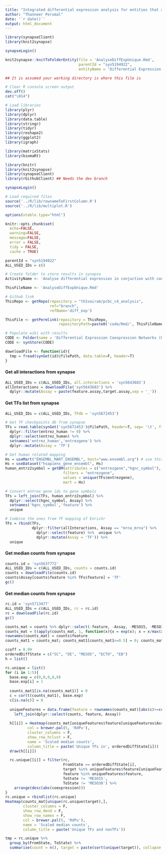 ```yaml
---
title: "Integrated differential expression analysis for entities that are uniquely expressed in a differentiation state"
author: "Thanneer Perumal"
date: '`r date()`'
output: html_document
---
```

```r
library(synapseClient)
library(knit2synapse)

synapseLogin()

knit2synapse::knitToFolderEntity(file = 'AnalyseDiffExpUnique.Rmd',
                                 parentId = "syn5194922",
                                 entityName = 'Differential Expression Coexpression Networks (Unique to a diffstate)')
```

```r
## It is assumed your working directory is where this file is

# Clear R console screen output
dev.off()
cat("\014")

# Load libraries
library(plyr)
library(dplyr)
library(data.table)
library(stringr)
library(tidyr)
library(reshape2)
library(ggplot2)
library(igraph)

library(matrixStats)
library(biomaRt)

library(knitr)
library(knit2synapse)
library(synapseClient)
library(rGithubClient) ## Needs the dev branch

synapseLogin()

# Load required files
source('../R/lib/rownameToFirstColumn.R')
source('../R/lib/multiplot.R')

options(xtable.type="html")

knitr::opts_chunk$set(
  echo=FALSE,
  warning=FALSE,
  message=FALSE,
  error = FALSE,
  tidy = FALSE,
  cache = TRUE)
```

```r
parentId = "syn5194922"
ALL_USED_IDs = c()

# Create folder to store results in synapse
ActivityName <- 'Analyse differential expression in conjuction with coexpression between assays'

ThisFileName <- 'AnalyseDiffExpUnique.Rmd'

# Github link
ThisRepo <- getRepo(repository = "th1vairam/pcbc_c4_analysis", 
                    ref="branch", 
                    refName='diff_exp')

ThisFile <- getPermlink(repository = ThisRepo,
                        repositoryPath=paste0('code/Rmd/', ThisFileName))    

# Populate wiki with results
CODE <- Folder(name = 'Differential Expression Coexpression Networks (Unique to a diffstate)', parentId = parentId)
CODE <- synStore(CODE)
```

```r
downloadFile <- function(id){
  tmp = fread(synGet(id)@filePath, data.table=F, header=T)
}
```

#### Get all interactions from synapse
```r
ALL_USED_IDs = c(ALL_USED_IDs, all.interactions = 'syn5643683')
allInteractions = downloadFile('syn5643683') %>%
  dplyr::mutate(Assay = paste(feature.assay,target.assay,sep = '_'))
```

#### Get TFs list from synapse
```r
ALL_USED_IDs = c(ALL_USED_IDs, TFdb = 'syn5672453')

# Get TF checkpoints db from synapse
TFs = read.table(synGet('syn5672453')@filePath, header=T, sep= '\t', fill = TRUE) %>%
  dplyr::filter(entrez_human != 0) %>%
  dplyr::select(entrez_human) %>%
  setnames('entrez_human','entrezgene') %>%
  dplyr::mutate(Assay = 'TF')

# Get human related mapping
Hs = useMart("ENSEMBL_MART_ENSEMBL", host="www.ensembl.org") # use this one when biomart.org is down
Hs = useDataset("hsapiens_gene_ensembl", Hs)
human_entrz2symbol = getBM(attributes = c("entrezgene","hgnc_symbol"),
                          filters = "entrezgene",                         
                          values = unique(TFs$entrezgene),
                          mart = Hs)

# Convert entrex gene ids to gene symbols
TFs = left_join(TFs, human_entrz2symbol) %>%
  dplyr::select(hgnc_symbol, Assay) %>%
  setnames('hgnc_symbol','feature') %>%
  unique

# Combine the ones from TF mapping of Enrichr
TFs = rbind(TFs,
            dplyr::filter(allInteractions, Assay == "mrna_mrna") %>%
              dplyr::select(feature) %>%  unique %>%
              dplyr::mutate(Assay = 'TF')) %>%
  unique
```

#### Get median counts from synapse
```r
counts.id = 'syn5637772'
ALL_USED_IDs = c(ALL_USED_IDs, counts = counts.id)
counts = downloadFile(counts.id)
counts$Assay[counts$feature %in% TFs$feature] = 'TF'
gc()
```

#### Get median counts from synapse
```r
rc.id = 'syn5713477'
ALL_USED_IDs = c(ALL_USED_IDs, rc = rc.id)
rc = downloadFile(rc.id)
gc()
```

```r
counts_mat = counts %>% dplyr::select(-feature, -Assay, -MESO15, -MESO30) %>% data.matrix
counts_mat = t(apply(counts_mat, 1, function(x){x = exp(x); x = x/max(x, na.rm=T)}))
rownames(counts_mat) = counts$feature
counts_mat1 = counts_mat; counts_mat1[counts_mat1<=0.5] = 0; counts_mat1[counts_mat1>0.5] = 1

ccoff = 0.99
orderedDiffState = c("SC", "DE", "MESO5", "ECTO", "EB")
h = list()

rc.unique = list()
for (i in 1:5){
  base.exp = c(0,0,0,0,0)
  base.exp[i] = 1
  
  counts_mat1[is.na(counts_mat1)] = 0
  c = cor(t(counts_mat1), base.exp)
  c[is.na(c)] = 0
  
  uniqueFeatures = data.frame(feature = rownames(counts_mat)[abs(c)>=ccoff]) %>%
    left_join(dplyr::select(counts, feature, Assay))
  
  h[[i]] = Heatmap(counts_mat[uniqueFeatures$feature[uniqueFeatures$Assay=='TF'],], 
          col = brewer.pal(5, 'RdPu'), 
          cluster_columns = F, 
          show_row_hclust = F,
          name = 'Scaled median counts',
          column_title = paste('Unique TFs in', orderedDiffState[i]))
  draw(h[[i]])

  rc.unique[[i]] = filter(rc,
                          FromState == orderedDiffState[i], 
                          target %in% uniqueFeatures$feature[uniqueFeatures$Assay == 'TF' | uniqueFeatures$Assay == 'mrna'],
                          feature %in% uniqueFeatures$feature,
                          ToState != 'MESO15',
                          ToState != 'MESO30') %>%
    arrange(desc(abs(coexpression)))
}
rc.unique = rbindlist(rc.unique)
Heatmap(counts_mat[unique(rc.unique$target),], 
        cluster_columns = F, 
        show_row_dend = F, 
        show_row_names = F, 
        col = brewer.pal(5, 'RdPu'),
        name = 'Scaled median counts',
        column_title = paste('Unique TFs and nonTFs'))

tmp = rc.unique %>%
  group_by(FromState, ToState) %>%
  summarise(count = n(), target = paste(sort(unique(target)), collapse = '\n'))
```